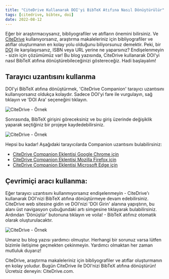 ```yaml
---
title: "CiteDrive Kullanarak DOI'yi BibTeX Atıfına Nasıl Dönüştürülür"
tags: [citedrive, bibtex, doi]
date: 2022-08-12
---
```


Eğer bir araştırmacıysanız, bibliyografiler ve atıfların önemini bilirsiniz. Ve [CiteDrive](https://www.citedrive.com/) kullanıyorsanız, araştırma makaleleriniz için bibliyografiler ve atıflar oluşturmanın en kolay yolu olduğunu biliyorsunuz demektir. Peki, bir [DOI](/fields/doi/) ile karşılaşırsanız, ISBN veya URL yerine ne yaparsınız? Endişelenmeyin - sizin için çözümümüz var! Bu blog yazısında, CiteDrive kullanarak DOI'yi nasıl BibTeX atıfına dönüştürebileceğinizi göstereceğiz. Hadi başlayalım!

<CiteDrive />

## Tarayıcı uzantısını kullanma
DOI'yi BibTeX atıfına dönüştürmek, 'CiteDrive Companion' tarayıcı uzantısını kullanıyorsanız oldukça kolaydır. Sadece DOI'yi fare ile vurgulayın, sağ tıklayın ve 'DOI Ara' seçeneğini tıklayın.

![CiteDrive - Örnek](@assets/images/tutorial/browserextension-search-doi.png)

Sonrasında, BibTeX girişini göreceksiniz ve bu giriş üzerinde değişiklik yaparak seçtiğiniz bir projeye kaydedebilirsiniz.

![CiteDrive - Örnek](@assets/images/tutorial/browserextension-bibtex-preview.png)

Hepsi bu kadar! Aşağıdaki tarayıcılarda Companion uzantısını bulabilirsiniz:

* [CiteDrive Companion Eklentisi Google Chrome için](https://chrome.google.com/webstore/detail/citedrive-bibtex-companio/gmmonfphegngpcbcapfbgembkjeookik)
* [CiteDrive Companion Eklentisi Mozilla Firefox için](https://addons.mozilla.org/af/firefox/addon/citedrive-companion/)
* [CiteDrive Companion Eklentisi Microsoft Edge için](https://microsoftedge.microsoft.com/addons/detail/citedrive-bibtex-compan/kpmepfpbjehnlgfbcnbmgihklkkmfnpo)

## Çevrimiçi aracı kullanma:
Eğer tarayıcı uzantısını kullanmıyorsanız endişelenmeyin - CiteDrive'ı kullanarak DOI'nizi BibTeX atıfına dönüştürmeye devam edebilirsiniz. CiteDrive web sitesine gidin ve DOI'nizi 'DOI Girin' alanına yapıştırın, bu alanı üst navigasyon çubuğundaki artı simgesine tıklayarak bulabilirsiniz. Ardından 'Dönüştür' butonuna tıklayın ve voila! - BibTeX atıfınız otomatik olarak oluşturulacaktır.

![CiteDrive - Örnek](@assets/images/tutorial/citedrive-search-doi.png)

Umarız bu blog yazısı yardımcı olmuştur. Herhangi bir sorunuz varsa lütfen bizimle iletişime geçmekten çekinmeyin. Yardımcı olmaktan her zaman mutluluk duyarız!

CiteDrive, araştırma makaleleriniz için bibliyografiler ve atıflar oluşturmanın en kolay yoludur. Bugün CiteDrive ile DOI'nizi BibTeX atıfına dönüştürün! Ücretsiz deneyin: CiteDrive.com.

